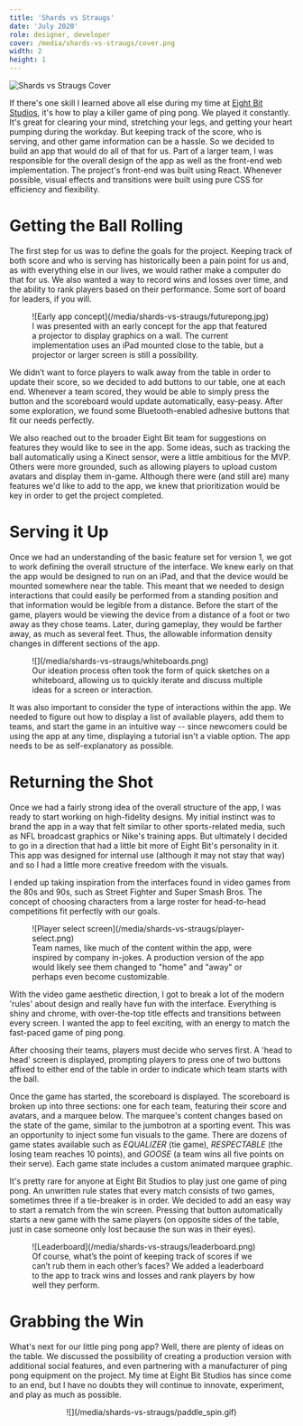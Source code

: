 ```yaml
---
title: 'Shards vs Straugs'
date: 'July 2020'
role: designer, developer
cover: /media/shards-vs-straugs/cover.png
width: 2
height: 1
---
```


<Full>![Shards vs Straugs Cover](/media/shards-vs-straugs/cover.png)</Full>

If there's one skill I learned above all else during my time at [Eight Bit Studios](https://eightbitstudios.com), it's how to play a killer game of ping pong. We played it constantly. It's great for clearing your mind, stretching your legs, and getting your heart pumping during the workday. But keeping track of the score, who is serving, and other game information can be a hassle. So we decided to build an app that would do all of that for us. Part of a larger team, I was responsible for the overall design of the app as well as the front-end web implementation. The project's front-end was built using React. Whenever possible, visual effects and transitions were built using pure CSS for efficiency and flexibility.

# Getting the Ball Rolling

The first step for us was to define the goals for the project. Keeping track of both score and who is serving has historically been a pain point for us and, as with everything else in our lives, we would rather make a computer do that for us. We also wanted a way to record wins and losses over time, and the ability to rank players based on their performance. Some sort of board for leaders, if you will.

<Figure>
  ![Early app concept](/media/shards-vs-straugs/futurepong.jpg)
  <figcaption>
    I was presented with an early concept for the app that featured a projector to display graphics on a wall. The current implementation uses an iPad mounted close to the table, but a projector or larger screen is still a possibility.
  </figcaption>
</Figure>

We didn’t want to force players to walk away from the table in order to update their score, so we decided to add buttons to our table, one at each end. Whenever a team scored, they would be able to simply press the button and the scoreboard would update automatically, easy-peasy. After some exploration, we found some Bluetooth-enabled adhesive buttons that fit our needs perfectly.  
  
We also reached out to the broader Eight Bit team for suggestions on features they would like to see in the app. Some ideas, such as tracking the ball automatically using a Kinect sensor, were a little ambitious for the MVP. Others were more grounded, such as allowing players to upload custom avatars and display them in-game. Although there were (and still are) many features we'd like to add to the app, we knew that prioritization would be key in order to get the project completed.

# Serving it Up

Once we had an understanding of the basic feature set for version 1, we got to work defining the overall structure of the interface. We knew early on that the app would be designed to run on an iPad, and that the device would be mounted somewhere near the table. This meant that we needed to design interactions that could easily be performed from a standing position and that information would be legible from a distance. Before the start of the game, players would be viewing the device from a distance of a foot or two away as they chose teams. Later, during gameplay, they would be farther away, as much as several feet. Thus, the allowable information density changes in different sections of the app.

<Figure>
  ![](/media/shards-vs-straugs/whiteboards.png)
  <figcaption>
    Our ideation process often took the form of quick sketches on a whiteboard, allowing us to quickly iterate and discuss multiple ideas for a screen or interaction.
  </figcaption>
</Figure>

It was also important to consider the type of interactions within the app. We needed to figure out how to display a list of available players, add them to teams, and start the game in an intuitive way -- since newcomers could be using the app at any time, displaying a tutorial isn't a viable option. The app needs to be as self-explanatory as possible.

# Returning the Shot

Once we had a fairly strong idea of the overall structure of the app, I was ready to start working on high-fidelity designs. My initial instinct was to brand the app in a way that felt similar to other sports-related media, such as NFL broadcast graphics or Nike's training apps. But ultimately I decided to go in a direction that had a little bit more of Eight Bit's personality in it. This app was designed for internal use (although it may not stay that way) and so I had a little more creative freedom with the visuals.  
  
I ended up taking inspiration from the interfaces found in video games from the 80s and 90s, such as Street Fighter and Super Smash Bros. The concept of choosing characters from a large roster for head-to-head competitions fit perfectly with our goals.

<Figure>
  ![Player select screen](/media/shards-vs-straugs/player-select.png)
  <figcaption>
    Team names, like much of the content within the app, were inspired by company in-jokes. A production version of the app would likely see them changed to "home" and "away" or perhaps even become customizable.
  </figcaption>
</Figure>

With the video game aesthetic direction, I got to break a lot of the modern 'rules' about design and really have fun with the interface. Everything is shiny and chrome, with over-the-top title effects and transitions between every screen. I wanted the app to feel exciting, with an energy to match the fast-paced game of ping pong.

After choosing their teams, players must decide who serves first. A 'head to head' screen is displayed, prompting players to press one of two buttons affixed to either end of the table in order to indicate which team starts with the ball.

Once the game has started, the scoreboard is displayed. The scoreboard is broken up into three sections: one for each team, featuring their score and avatars, and a marquee below. The marquee's content changes based on the state of the game, similar to the jumbotron at a sporting event. This was an opportunity to inject some fun visuals to the game. There are dozens of game states available such as _EQUALIZER_ (tie game), _RESPECTABLE_ (the losing team reaches 10 points), and _GOOSE_ (a team wins all five points on their serve). Each game state includes a custom animated marquee graphic.

It's pretty rare for anyone at Eight Bit Studios to play just one game of ping pong. An unwritten rule states that every match consists of two games, sometimes three if a tie-breaker is in order. We decided to add an easy way to start a rematch from the win screen. Pressing that button automatically starts a new game with the same players (on opposite sides of the table, just in case someone only lost because the sun was in their eyes).

<Figure>
  ![Leaderboard](/media/shards-vs-straugs/leaderboard.png)
  <figcaption>
    Of course, what’s the point of keeping track of scores if we can’t rub them in each other’s faces? We added a leaderboard to the app to track wins and losses and rank players by how well they perform.
  </figcaption>
</Figure>

# Grabbing the Win

What's next for our little ping pong app? Well, there are plenty of ideas on the table. We discussed the possibility of creating a production version with additional social features, and even partnering with a manufacturer of ping pong equipment on the project. My time at Eight Bit Studios has since come to an end, but I have no doubts they will continue to innovate, experiment, and play as much as possible.

<Center>![](/media/shards-vs-straugs/paddle_spin.gif)</Center>